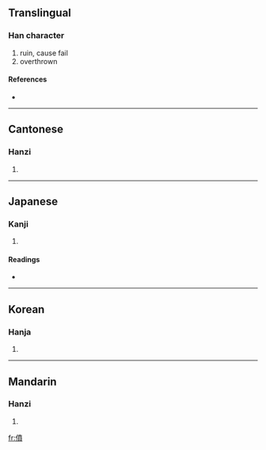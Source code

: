 {{also|偾}}
==Translingual==

===Han character===
{{Han char|rn=9|rad=人|as=12|sn=14|four=2428<sub>6</sub>|canj=人十廿金 (OJTC)}}

# ruin, cause fail
# overthrown

====References====
* {{Han ref|kx=0117.160|dkj=01119|dj=0249.020|hdz=10216.140|uh=50E8|ud=20712|bh=E0F3|bd=57587}}

----

==Cantonese==

===Hanzi===
{{yue-hanzi|jyut=|y=fan5|sim=偾}}

# {{defn|Cantonese}}

----

==Japanese==

===Kanji===
{{ja-kanji|grade=|rs=人12}}

# {{defn|Japanese}}

====Readings====
* {{ja-readings|on=[[ふん]] (fun), [[ほん]] (hon)|kun=[[たおれる]] (taoreru), [[おちる]] (ochiru), [[やぶる]] (yaburu)}}

----

==Korean==

===Hanja===
{{ko-hanja|hangeul=분|rv=bun|mr=pun}}

# {{defn|Korean}}

----

==Mandarin==

===Hanzi===
{{cmn-hanzi|sim=偾|pin=[[fèn]] ([[fen4]])|wg=fen<sup>4</sup>}}

# {{defn|Mandarin}}

[[fr:僨]]
